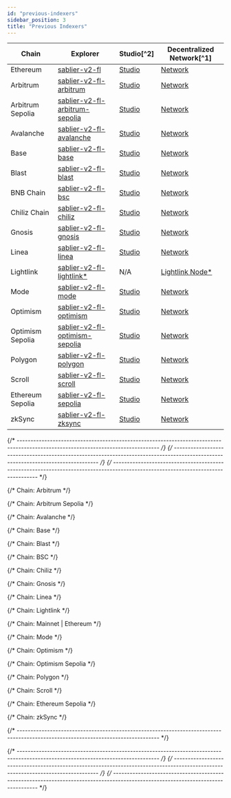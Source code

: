 ```yaml
---
id: "previous-indexers"
sidebar_position: 3
title: "Previous Indexers"
---
```



<DeprecatedIndexers />

| Chain            | Explorer                                                         | Studio[^2]                             | Decentralized Network[^1]                 |
| ---------------- | ---------------------------------------------------------------- | -------------------------------------- | ----------------------------------------- |
| Ethereum         | [sablier-v2-fl][flow-explorer-ethereum]                          | [Studio][flow-studio-ethereum]         | [Network][flow-network-ethereum]          |
| Arbitrum         | [sablier-v2-fl-arbitrum][flow-explorer-arbitrum]                 | [Studio][flow-studio-arbitrum]         | [Network][flow-network-arbitrum]          |
| Arbitrum Sepolia | [sablier-v2-fl-arbitrum-sepolia][flow-explorer-arbitrum-sepolia] | [Studio][flow-studio-arbitrum-sepolia] | [Network][flow-network-arbitrum-sepolia]  |
| Avalanche        | [sablier-v2-fl-avalanche][flow-explorer-avalanche]               | [Studio][flow-studio-avalanche]        | [Network][flow-network-avalanche]         |
| Base             | [sablier-v2-fl-base][flow-explorer-base]                         | [Studio][flow-studio-base]             | [Network][flow-network-base]              |
| Blast            | [sablier-v2-fl-blast][flow-explorer-blast]                       | [Studio][flow-studio-blast]            | [Network][flow-network-blast]             |
| BNB Chain        | [sablier-v2-fl-bsc][flow-explorer-bsc]                           | [Studio][flow-studio-bsc]              | [Network][flow-network-bsc]               |
| Chiliz Chain     | [sablier-v2-fl-chiliz][flow-explorer-chiliz]                     | [Studio][flow-studio-chiliz]           | [Network][flow-network-chiliz]            |
| Gnosis           | [sablier-v2-fl-gnosis][flow-explorer-gnosis]                     | [Studio][flow-studio-gnosis]           | [Network][flow-network-gnosis]            |
| Linea            | [sablier-v2-fl-linea][flow-explorer-linea]                       | [Studio][flow-studio-linea]            | [Network][flow-network-linea]             |
| Lightlink        | [sablier-v2-fl-lightlink\*][flow-explorer-lightlink]             | N/A                                    | [Lightlink Node\*][flow-custom-lightlink] |
| Mode             | [sablier-v2-fl-mode][flow-explorer-mode]                         | [Studio][flow-studio-mode]             | [Network][flow-network-mode]              |
| Optimism         | [sablier-v2-fl-optimism][flow-explorer-optimism]                 | [Studio][flow-studio-optimism]         | [Network][flow-network-optimism]          |
| Optimism Sepolia | [sablier-v2-fl-optimism-sepolia][flow-explorer-optimism-sepolia] | [Studio][flow-studio-optimism-sepolia] | [Network][flow-network-optimism-sepolia]  |
| Polygon          | [sablier-v2-fl-polygon][flow-explorer-polygon]                   | [Studio][flow-studio-polygon]          | [Network][flow-network-polygon]           |
| Scroll           | [sablier-v2-fl-scroll][flow-explorer-scroll]                     | [Studio][flow-studio-scroll]           | [Network][flow-network-scroll]            |
| Ethereum Sepolia | [sablier-v2-fl-sepolia][flow-explorer-sepolia]                   | [Studio][flow-studio-sepolia]          | [Network][flow-network-sepolia]           |
| zkSync           | [sablier-v2-fl-zksync][flow-explorer-zksync]                     | [Studio][flow-studio-zksync]           | [Network][flow-network-zksync]            |

{/* --------------------------------------------------------------------------------------------------------------------------------- */}
{/* --------------------------------------------------------------------------------------------------------------------------------- */}
{/* --------------------------------------------------------------------------------------------------------------------------------- */}

{/* Chain: Arbitrum */}

[flow-network-arbitrum]:
  https://gateway-arbitrum.network.thegraph.com/api/API_KEY/subgraphs/id/61wTsPJr76vzcaMMrqQq7RkHSUsQmHoqiJbkFc1iaNN1
[flow-explorer-arbitrum]: https://thegraph.com/explorer/subgraphs/61wTsPJr76vzcaMMrqQq7RkHSUsQmHoqiJbkFc1iaNN1
[flow-studio-arbitrum]: https://api.studio.thegraph.com/query/57079/sablier-v2-fl-arbitrum/version/latest

{/* Chain: Arbitrum Sepolia */}

[flow-network-arbitrum-sepolia]:
  https://gateway-arbitrum.network.thegraph.com/api/API_KEY/subgraphs/id/Ai8sJzb4W6B19kPzqWxe47R29YGw5dACy9AJ97nZzm5W
[flow-explorer-arbitrum-sepolia]: https://thegraph.com/explorer/subgraphs/Ai8sJzb4W6B19kPzqWxe47R29YGw5dACy9AJ97nZzm5W
[flow-studio-arbitrum-sepolia]:
  https://api.studio.thegraph.com/query/57079/sablier-v2-fl-arbitrum-sepolia/version/latest

{/* Chain: Avalanche */}

[flow-network-avalanche]:
  https://gateway-arbitrum.network.thegraph.com/api/API_KEY/subgraphs/id/CUFanZFBBAaKcJDPLnCwWjo6gAruG92DcK38Y2PzARH8
[flow-explorer-avalanche]: https://thegraph.com/explorer/subgraphs/CUFanZFBBAaKcJDPLnCwWjo6gAruG92DcK38Y2PzARH8
[flow-studio-avalanche]: https://api.studio.thegraph.com/query/57079/sablier-v2-fl-avalanche/version/latest

{/* Chain: Base */}

[flow-network-base]:
  https://gateway-arbitrum.network.thegraph.com/api/API_KEY/subgraphs/id/DVuHKeqguX339rd6JGav7wjXBVi5R4qneHSDNu1urTKr
[flow-explorer-base]: https://thegraph.com/explorer/subgraphs/DVuHKeqguX339rd6JGav7wjXBVi5R4qneHSDNu1urTKr
[flow-studio-base]: https://api.studio.thegraph.com/query/57079/sablier-v2-fl-base/version/latest

{/* Chain: Blast */}

[flow-network-blast]:
  https://gateway-arbitrum.network.thegraph.com/api/API_KEY/subgraphs/id/84gjGqyeWDG2VxvRTRjTFxrnPMuZhAYF4iETBox2ix5D
[flow-explorer-blast]: https://thegraph.com/explorer/subgraphs/84gjGqyeWDG2VxvRTRjTFxrnPMuZhAYF4iETBox2ix5D
[flow-studio-blast]: https://api.studio.thegraph.com/query/57079/sablier-v2-fl-blast/version/latest

{/* Chain: BSC */}

[flow-network-bsc]:
  https://gateway-arbitrum.network.thegraph.com/api/API_KEY/subgraphs/id/GJvqaYwX9vGXPXDFrANs6LcDALcN22bjvvPvrcNvU8rn
[flow-explorer-bsc]: https://thegraph.com/explorer/subgraphs/GJvqaYwX9vGXPXDFrANs6LcDALcN22bjvvPvrcNvU8rn
[flow-studio-bsc]: https://api.studio.thegraph.com/query/57079/sablier-v2-fl-bsc/version/latest

{/* Chain: Chiliz */}

[flow-network-chiliz]:
  https://gateway-arbitrum.network.thegraph.com/api/API_KEY/subgraphs/id/H5LERpVjK2ugD42PX774kv5shHfqd13HkBPWtASq75L4
[flow-explorer-chiliz]: https://thegraph.com/explorer/subgraphs/H5LERpVjK2ugD42PX774kv5shHfqd13HkBPWtASq75L4
[flow-studio-chiliz]: https://api.studio.thegraph.com/query/57079/sablier-v2-fl-chiliz/version/latest

{/* Chain: Gnosis */}

[flow-network-gnosis]:
  https://gateway-arbitrum.network.thegraph.com/api/API_KEY/subgraphs/id/3XxHfFUMixMJTGVn1FJFFER1NFYpDDQo4QAbR2sQSpAH
[flow-explorer-gnosis]: https://thegraph.com/explorer/subgraphs/3XxHfFUMixMJTGVn1FJFFER1NFYpDDQo4QAbR2sQSpAH
[flow-studio-gnosis]: https://api.studio.thegraph.com/query/57079/sablier-v2-fl-gnosis/version/latest

{/* Chain: Linea */}

[flow-network-linea]:
  https://gateway-arbitrum.network.thegraph.com/api/API_KEY/subgraphs/id/25Ry5DsjAKLXh6b8uXSu6H85Jk9d3MHxQbpDUJTstwvx
[flow-explorer-linea]: https://thegraph.com/explorer/subgraphs/25Ry5DsjAKLXh6b8uXSu6H85Jk9d3MHxQbpDUJTstwvx
[flow-studio-linea]: https://api.studio.thegraph.com/query/57079/sablier-v2-fl-linea/version/latest

{/* Chain: Lightlink */}

[flow-explorer-lightlink]:
  https://graph.phoenix.lightlink.io/query/subgraphs/name/lightlink/sablier-v2-fl-lightlink/graphql
[flow-custom-lightlink]: https://graph.phoenix.lightlink.io/query/subgraphs/name/lightlink/sablier-v2-fl-lightlink

{/* Chain: Mainnet | Ethereum */}

[flow-explorer-ethereum]: https://thegraph.com/explorer/subgraphs/DgXaXAUMFTZdwo1aZ21dmGV2vyU1Wdb1DkHyVmy3y7xi
[flow-studio-ethereum]: https://api.studio.thegraph.com/query/57079/sablier-v2-fl/version/latest
[flow-network-ethereum]:
  https://gateway-arbitrum.network.thegraph.com/api/API_KEY/subgraphs/id/DgXaXAUMFTZdwo1aZ21dmGV2vyU1Wdb1DkHyVmy3y7xi

{/* Chain: Mode */}

[flow-network-mode]:
  https://gateway-arbitrum.network.thegraph.com/api/API_KEY/subgraphs/id/H9D24a58cCZmzZTnu4VNdUoFCEMhNYjHP9uohXr9Qi65
[flow-explorer-mode]: https://thegraph.com/explorer/subgraphs/H9D24a58cCZmzZTnu4VNdUoFCEMhNYjHP9uohXr9Qi65
[flow-studio-mode]: https://api.studio.thegraph.com/query/57079/sablier-v2-fl-mode/version/latest

{/* Chain: Optimism */}

[flow-network-optimism]:
  https://gateway-arbitrum.network.thegraph.com/api/API_KEY/subgraphs/id/JAf9rM9bn6Z91htddJ33JAyrWdNXHmseHhvx11Bpfysg
[flow-explorer-optimism]: https://thegraph.com/explorer/subgraphs/JAf9rM9bn6Z91htddJ33JAyrWdNXHmseHhvx11Bpfysg
[flow-studio-optimism]: https://api.studio.thegraph.com/query/57079/sablier-v2-fl-optimism/version/latest

{/* Chain: Optimism Sepolia */}

[flow-network-optimism-sepolia]:
  https://gateway-arbitrum.network.thegraph.com/api/API_KEY/subgraphs/id/5tosMw7VVdE9ie3Z8Hdz6Y4SqaMaKrBb3XnM9rTYUag2
[flow-explorer-optimism-sepolia]: https://thegraph.com/explorer/subgraphs/5tosMw7VVdE9ie3Z8Hdz6Y4SqaMaKrBb3XnM9rTYUag2
[flow-studio-optimism-sepolia]:
  https://api.studio.thegraph.com/query/57079/sablier-v2-fl-optimism-sepolia/version/latest

{/* Chain: Polygon */}

[flow-network-polygon]:
  https://gateway-arbitrum.network.thegraph.com/api/API_KEY/subgraphs/id/G49hZr29bZK7TAa7KK8z4sZ3ZkL93Ss6CZDG6ffCSifV
[flow-explorer-polygon]: https://thegraph.com/explorer/subgraphs/G49hZr29bZK7TAa7KK8z4sZ3ZkL93Ss6CZDG6ffCSifV
[flow-studio-polygon]: https://api.studio.thegraph.com/query/57079/sablier-v2-fl-polygon/version/latest

{/* Chain: Scroll */}

[flow-network-scroll]:
  https://gateway-arbitrum.network.thegraph.com/api/API_KEY/subgraphs/id/2d1uvMnHnohZowpGwDdj6Gpk5gT8SNcZjbLfTA3JVRa8
[flow-explorer-scroll]: https://thegraph.com/explorer/subgraphs/2d1uvMnHnohZowpGwDdj6Gpk5gT8SNcZjbLfTA3JVRa8
[flow-studio-scroll]: https://api.studio.thegraph.com/query/57079/sablier-v2-fl-scroll/version/latest

{/* Chain: Ethereum Sepolia */}

[flow-network-sepolia]:
  https://gateway-arbitrum.network.thegraph.com/api/API_KEY/subgraphs/id/iYRc4ETBqkeiyVhMeXktJ9jxEuQhQ1eJb2Bv68mGkQm
[flow-explorer-sepolia]: https://thegraph.com/explorer/subgraphs/iYRc4ETBqkeiyVhMeXktJ9jxEuQhQ1eJb2Bv68mGkQm
[flow-studio-sepolia]: https://api.studio.thegraph.com/query/57079/sablier-v2-fl-sepolia/version/latest

{/* Chain: zkSync */}

[flow-network-zksync]:
  https://gateway-arbitrum.network.thegraph.com/api/API_KEY/subgraphs/id/iYRc4ETBqkeiyVhMeXktJ9jxEuQhQ1eJb2Bv68mGkQm
[flow-explorer-zksync]: https://thegraph.com/explorer/subgraphs/iYRc4ETBqkeiyVhMeXktJ9jxEuQhQ1eJb2Bv68mGkQm
[flow-studio-zksync]: https://api.studio.thegraph.com/query/57079/sablier-v2-fl-zksync/version/latest

{/* --------------------------------------------------------------------------------------------------------------------------------- */}

[endpoint-flow]: https://indexer.hyperindex.xyz/3b4ea6b/v1/graphql

{/* --------------------------------------------------------------------------------------------------------------------------------- */}
{/* --------------------------------------------------------------------------------------------------------------------------------- */}
{/* --------------------------------------------------------------------------------------------------------------------------------- */}

